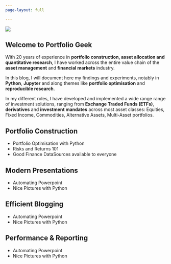 ```yaml
---
page-layout: full

---
```


::: {.grid}

::: {.g-col-12 .g-col-md-6}
![](pictures/laptop.png)
:::

::: {.g-col-12 .g-col-md-6}
## Welcome to Portfolio Geek

With 20 years of experience in **portfolio construction, asset allocation and quantitative research**, I have worked across the entire value chain of the **asset management** and **financial markets** industry.  

In this blog, I will document here my findings and experiments, notably in **Python**, **Jupyter** and along themes like **portfolio optimisation** and **reproducible research**.
                  
In my different roles, I have developed and implemented a wide range range of investment solutions, ranging from **Exchange Traded Funds (ETFs)**, **derivatives** and **investment mandates** across most asset classes: Equities, Fixed Income, Commodities, Alternative Assets, Multi-Asset portfolios.
:::

::: {.g-col-12 .g-col-md-5}
# Portfolio Construction

- Portfolio Optimisation with Python
- Risks and Returns 101
- Good Finance DataSources available to everyone
:::

::: {.g-col-12 .g-col-md-5}
# Modern Presentations

- Automating Powerpoint 
- Nice Pictures with Python

:::

::: {.g-col-12 .g-col-md-5}
# Efficient Blogging

- Automating Powerpoint 
- Nice Pictures with Python

:::

::: {.g-col-12 .g-col-md-5}
# Performance & Reporting

- Automating Powerpoint 
- Nice Pictures with Python

:::

:::

